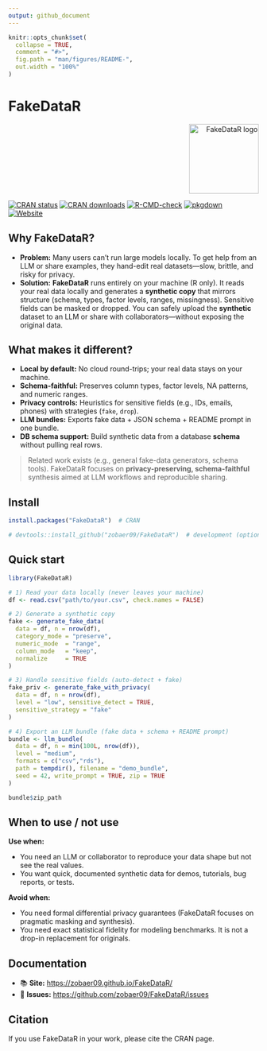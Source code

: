 ```yaml
---
output: github_document
---
```


<!-- README.md is generated from README.Rmd. Please edit that file -->

```r
knitr::opts_chunk$set(
  collapse = TRUE,
  comment = "#>",
  fig.path = "man/figures/README-",
  out.width = "100%"
)
```

# FakeDataR

<p align="right"><img src="man/figures/logo.png" alt="FakeDataR logo" width="140"></p>

[![CRAN status](https://www.r-pkg.org/badges/version/FakeDataR)](https://CRAN.R-project.org/package=FakeDataR)
[![CRAN downloads](https://cranlogs.r-pkg.org/badges/grand-total/FakeDataR?color=brightgreen)](https://cran.r-project.org/package=FakeDataR)
[![R-CMD-check](https://github.com/zobaer09/FakeDataR/actions/workflows/R-CMD-check.yaml/badge.svg)](https://github.com/zobaer09/FakeDataR/actions/workflows/R-CMD-check.yaml)
[![pkgdown](https://github.com/zobaer09/FakeDataR/actions/workflows/pkgdown.yaml/badge.svg)](https://github.com/zobaer09/FakeDataR/actions/workflows/pkgdown.yaml)
[![Website](https://img.shields.io/badge/docs-pkgdown-blue)](https://zobaer09.github.io/FakeDataR/)

## Why FakeDataR?

- **Problem:** Many users can’t run large models locally. To get help from an LLM or share examples, they hand-edit real datasets—slow, brittle, and risky for privacy.
- **Solution:** **FakeDataR** runs entirely on your machine (R only). It reads your real data locally and generates a **synthetic copy** that mirrors structure (schema, types, factor levels, ranges, missingness). Sensitive fields can be masked or dropped. You can safely upload the **synthetic** dataset to an LLM or share with collaborators—without exposing the original data.

## What makes it different?

- **Local by default:** No cloud round-trips; your real data stays on your machine.
- **Schema-faithful:** Preserves column types, factor levels, NA patterns, and numeric ranges.
- **Privacy controls:** Heuristics for sensitive fields (e.g., IDs, emails, phones) with strategies (`fake`, `drop`).
- **LLM bundles:** Exports fake data + JSON schema + README prompt in one bundle.
- **DB schema support:** Build synthetic data from a database **schema** without pulling real rows.

> Related work exists (e.g., general fake-data generators, schema tools). FakeDataR focuses on **privacy-preserving, schema-faithful** synthesis aimed at LLM workflows and reproducible sharing.

## Install

```r

install.packages("FakeDataR")  # CRAN

# devtools::install_github("zobaer09/FakeDataR")  # development (optional)

```

## Quick start

```r

library(FakeDataR)

# 1) Read your data locally (never leaves your machine)
df <- read.csv("path/to/your.csv", check.names = FALSE)

# 2) Generate a synthetic copy
fake <- generate_fake_data(
  data = df, n = nrow(df),
  category_mode = "preserve",
  numeric_mode  = "range",
  column_mode   = "keep",
  normalize     = TRUE
)

# 3) Handle sensitive fields (auto-detect + fake)
fake_priv <- generate_fake_with_privacy(
  data = df, n = nrow(df),
  level = "low", sensitive_detect = TRUE,
  sensitive_strategy = "fake"
)

# 4) Export an LLM bundle (fake data + schema + README prompt)
bundle <- llm_bundle(
  data = df, n = min(100L, nrow(df)),
  level = "medium",
  formats = c("csv","rds"),
  path = tempdir(), filename = "demo_bundle",
  seed = 42, write_prompt = TRUE, zip = TRUE
)

bundle$zip_path

```

## When to use / not use

**Use when:**

- You need an LLM or collaborator to reproduce your data shape but not see the real values.
- You want quick, documented synthetic data for demos, tutorials, bug reports, or tests.

**Avoid when:**

- You need formal differential privacy guarantees (FakeDataR focuses on pragmatic masking and synthesis).
- You need exact statistical fidelity for modeling benchmarks. It is not a drop-in replacement for originals.

## Documentation

- 📚 **Site:** <https://zobaer09.github.io/FakeDataR/>
- 🐞 **Issues:** <https://github.com/zobaer09/FakeDataR/issues>

## Citation

If you use FakeDataR in your work, please cite the CRAN page.


